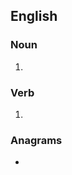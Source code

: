 ==English==

===Noun===
{{head|en|noun form}}

# {{plural of|en|thump}}

===Verb===
{{head|en|verb form}}

# {{en-third-person singular of|thump}}

===Anagrams===
* {{anagrams|en|a=hmpstu|Stumph}}